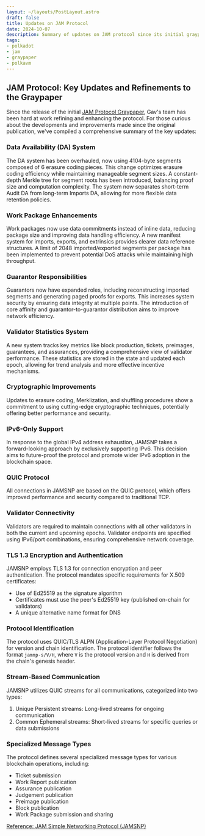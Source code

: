 ```yaml
---
layout: ~/layouts/PostLayout.astro
draft: false
title: Updates on JAM Protocol
date: 2024-10-07
description: Summary of updates on JAM protocol since its initial graypaper release
tags:
- polkadot
- jam
- graypaper
- polkavm
---
```


## JAM Protocol: Key Updates and Refinements to the Graypaper

Since the release of the initial [JAM Protocol Graypaper](https://graypaper.com), Gav's team has
been hard at work refining and enhancing the protocol. For those curious about the developments
and improvements made since the original publication, we've compiled a comprehensive summary of
the key updates:

### Data Availability (DA) System
The DA system has been overhauled, now using 4104-byte segments
composed of 6 erasure coding pieces. This change optimizes erasure coding efficiency while
maintaining manageable segment sizes. A constant-depth Merkle tree for segment roots has been
introduced, balancing proof size and computation complexity. The system now separates short-term
Audit DA from long-term Imports DA, allowing for more flexible data retention policies.

### Work Package Enhancements
Work packages now use data commitments instead of inline data,
reducing package size and improving data handling efficiency. A new manifest system for imports,
exports, and extrinsics provides clearer data reference structures. A limit of 2048
imported/exported segments per package has been implemented to prevent potential DoS attacks while
maintaining high throughput.

### Guarantor Responsibilities
Guarantors now have expanded roles, including reconstructing
imported segments and generating paged proofs for exports. This increases system security by
ensuring data integrity at multiple points. The introduction of core affinity and
guarantor-to-guarantor distribution aims to improve network efficiency.

### Validator Statistics System
A new system tracks key metrics like block production, tickets,
preimages, guarantees, and assurances, providing a comprehensive view of validator performance.
These statistics are stored in the state and updated each epoch, allowing for trend analysis and
more effective incentive mechanisms.

### Cryptographic Improvements
Updates to erasure coding, Merklization, and shuffling procedures
show a commitment to using cutting-edge cryptographic techniques, potentially offering better
performance and security.

### IPv6-Only Support

In response to the global IPv4 address exhaustion, JAMSNP takes a forward-looking approach by
exclusively supporting IPv6. This decision aims to future-proof the protocol and promote wider
IPv6 adoption in the blockchain space.

### QUIC Protocol

All connections in JAMSNP are based on the QUIC protocol, which offers improved performance and
security compared to traditional TCP.

### Validator Connectivity

Validators are required to maintain connections with all other validators in both the current
and upcoming epochs. Validator endpoints are specified using IPv6/port combinations, ensuring
comprehensive network coverage.

### TLS 1.3 Encryption and Authentication

JAMSNP employs TLS 1.3 for connection encryption and peer authentication. The protocol mandates
specific requirements for X.509 certificates:

- Use of Ed25519 as the signature algorithm
- Certificates must use the peer's Ed25519 key (published on-chain for validators)
- A unique alternative name format for DNS

### Protocol Identification

The protocol uses QUIC/TLS ALPN (Application-Layer Protocol Negotiation) for version and chain
identification. The protocol identifier follows the format `jamnp-s/V/H`, where `V` is the protocol
version and `H` is derived from the chain's genesis header.

### Stream-Based Communication

JAMSNP utilizes QUIC streams for all communications, categorized into two types:

1. Unique Persistent streams: Long-lived streams for ongoing communication
2. Common Ephemeral streams: Short-lived streams for specific queries or data submissions

### Specialized Message Types

The protocol defines several specialized message types for various blockchain operations, including:

- Ticket submission
- Work Report publication
- Assurance publication
- Judgement publication
- Preimage publication
- Block publication
- Work Package submission and sharing

[Reference: JAM Simple Networking Protocol (JAMSNP)](https://hackmd.io/@polkadot/jamsnp)
